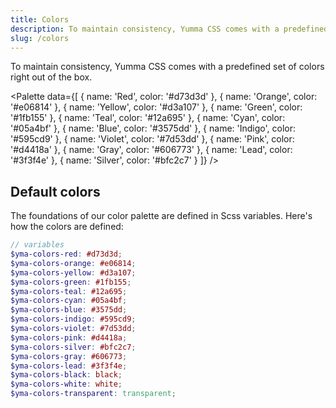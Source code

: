 ```yaml
---
title: Colors
description: To maintain consistency, Yumma CSS comes with a predefined set of colors right out of the box.
slug: /colors
---
```



To maintain consistency, Yumma CSS comes with a predefined set of colors right out of the box.

<Palette
  data={[
    {
      name: 'Red',
      color: '#d73d3d'
    },
    {
      name: 'Orange',
      color: '#e06814'
    },
    {
      name: 'Yellow',
      color: '#d3a107'
    },
    {
      name: 'Green',
      color: '#1fb155'
    },
    {
      name: 'Teal',
      color: '#12a695'
    },
    {
      name: 'Cyan',
      color: '#05a4bf'
    },
    {
      name: 'Blue',
      color: '#3575dd'
    },
    {
      name: 'Indigo',
      color: '#595cd9'
    },
    {
      name: 'Violet',
      color: '#7d53dd'
    },
    {
      name: 'Pink',
      color: '#d4418a'
    },
    {
      name: 'Gray',
      color: '#606773'
    },
    {
      name: 'Lead',
      color: '#3f3f4e'
    },
    {
      name: 'Silver',
      color: '#bfc2c7'
    }
  ]}
/>

## Default colors

The foundations of our color palette are defined in Scss variables. Here's how the colors are defined:

```scss
// variables
$yma-colors-red: #d73d3d;
$yma-colors-orange: #e06814;
$yma-colors-yellow: #d3a107;
$yma-colors-green: #1fb155;
$yma-colors-teal: #12a695;
$yma-colors-cyan: #05a4bf;
$yma-colors-blue: #3575dd;
$yma-colors-indigo: #595cd9;
$yma-colors-violet: #7d53dd;
$yma-colors-pink: #d4418a;
$yma-colors-silver: #bfc2c7;
$yma-colors-gray: #606773;
$yma-colors-lead: #3f3f4e;
$yma-colors-black: black;
$yma-colors-white: white;
$yma-colors-transparent: transparent;
```